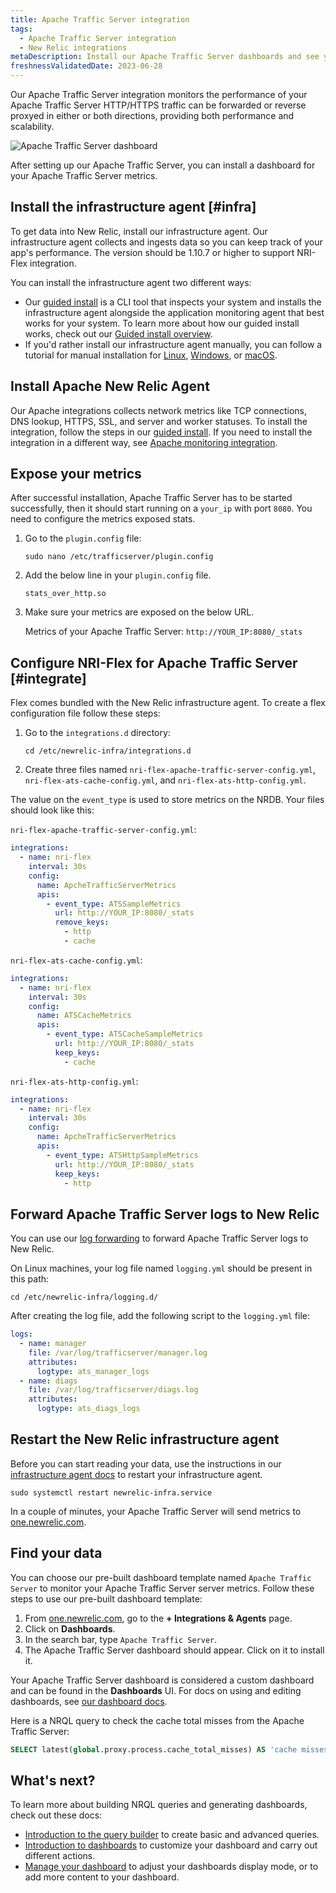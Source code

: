 ```yaml
---
title: Apache Traffic Server integration
tags:
  - Apache Traffic Server integration
  - New Relic integrations
metaDescription: Install our Apache Traffic Server dashboards and see your Apache Traffic Server  data in New Relic.
freshnessValidatedDate: 2023-06-28
---
```


Our Apache Traffic Server integration monitors the performance of your Apache Traffic Server HTTP/HTTPS traffic can be forwarded or reverse proxyed in either or both directions, providing both performance and scalability.

<img
  title="Apache Traffic Server dashboard"
  alt="Apache Traffic Server dashboard"
  src="/images/infrastructure_screenshot-full_apache-traffic-server-dashboard.webp"
/>

<figcaption>
  After setting up our Apache Traffic Server, you can install a dashboard for your Apache Traffic Server metrics.
</figcaption>

## Install the infrastructure agent [#infra]

To get data into New Relic, install our infrastructure agent. Our infrastructure agent collects and ingests data so you can keep track of your app's performance. The version should be 1.10.7 or higher to support NRI-Flex integration.

You can install the infrastructure agent two different ways:

* Our [guided install](https://one.newrelic.com/nr1-core?state=4f81feab-35f7-e97e-9903-52510f8542bd) is a CLI tool that inspects your system and installs the infrastructure agent alongside the application monitoring agent that best works for your system. To learn more about how our guided install works, check out our [Guided install overview](/docs/infrastructure/host-integrations/installation/new-relic-guided-install-overview).
* If you'd rather install our infrastructure agent manually, you can follow a tutorial for manual installation for [Linux](/docs/infrastructure/install-infrastructure-agent/linux-installation/install-infrastructure-monitoring-agent-linux), [Windows](/docs/infrastructure/install-infrastructure-agent/windows-installation/install-infrastructure-monitoring-agent-windows/), or [macOS](/docs/infrastructure/install-infrastructure-agent/macos-installation/install-infrastructure-monitoring-agent-macos/).

## Install Apache New Relic Agent

Our Apache integrations collects network metrics like TCP connections, DNS lookup, HTTPS, SSL, and server and worker statuses.
To install the integration, follow the steps in our [guided install](https://one.newrelic.com/launcher/nr1-core.explorer?pane=eyJuZXJkbGV0SWQiOiJucjEtY29yZS5saXN0aW5nIn0=&cards%5B0%5D=eyJuZXJkbGV0SWQiOiJucjEtaW5zdGFsbC1uZXdyZWxpYy5ucjEtaW5zdGFsbC1uZXdyZWxpYyIsInBhdGgiOiJvaGkiLCJyZWNpcGVOYW1lIjoiYXBhY2hlLW9wZW4tc291cmNlLWludGVncmF0aW9uIiwiYWN0aXZlQ29tcG9uZW50IjoiVlRTT0NvbW1hbmQiLCJhY3RpdmVFbnZpcm9ubWVudCI6ImFwYWNoZS1vcGVuLXNvdXJjZS1pbnRlZ3JhdGlvbiJ9).
If you need to install the integration in a different way, see [Apache monitoring integration](/docs/infrastructure/host-integrations/host-integrations-list/apache-monitoring-integration/).

## Expose your metrics

After successful installation, Apache Traffic Server has to be started successfully, then it should start running on a `your_ip` with port `8080`. You need to configure the metrics exposed stats.

1. Go to the `plugin.config` file:
   ```shell
   sudo nano /etc/trafficserver/plugin.config
   ```
2. Add the below line in your `plugin.config` file.
   ```
   stats_over_http.so
   ```
3. Make sure your metrics are exposed on the below URL.

   Metrics of your Apache Traffic Server: `http://YOUR_IP:8080/_stats`

## Configure NRI-Flex for Apache Traffic Server [#integrate]

Flex comes bundled with the New Relic infrastructure agent. To create a flex configuration file follow these steps:

1. Go to the `integrations.d` directory:

   ```shell
   cd /etc/newrelic-infra/integrations.d
   ```

2. Create three files named `nri-flex-apache-traffic-server-config.yml`, `nri-flex-ats-cache-config.yml`, and `nri-flex-ats-http-config.yml`.

The value on the `event_type` is used to store metrics on the NRDB. Your files should look like this:

`nri-flex-apache-traffic-server-config.yml`:

```yml
integrations:
  - name: nri-flex
    interval: 30s
    config:
      name: ApcheTrafficServerMetrics
      apis:
        - event_type: ATSSampleMetrics
          url: http://YOUR_IP:8080/_stats 
          remove_keys:
            - http
            - cache
```

`nri-flex-ats-cache-config.yml`:

```yml
integrations:
  - name: nri-flex
    interval: 30s
    config:
      name: ATSCacheMetrics
      apis:
        - event_type: ATSCacheSampleMetrics
          url: http://YOUR_IP:8080/_stats 
          keep_keys:
          	- cache
```

`nri-flex-ats-http-config.yml`:

```yml
integrations:
  - name: nri-flex
    interval: 30s
    config:
      name: ApcheTrafficServerMetrics
      apis:
        - event_type: ATSHttpSampleMetrics
          url: http://YOUR_IP:8080/_stats 
          keep_keys:
          	- http
```

## Forward Apache Traffic Server logs to New Relic

You can use our [log forwarding](/docs/logs/forward-logs/forward-your-logs-using-infrastructure-agent/) to forward Apache Traffic Server logs to New Relic.

On Linux machines, your log file named `logging.yml` should be present in this path:

```shell
cd /etc/newrelic-infra/logging.d/
```

After creating the log file, add the following script to the `logging.yml` file:

```yml
logs:
  - name: manager
    file: /var/log/trafficserver/manager.log
    attributes:
      logtype: ats_manager_logs
  - name: diags
    file: /var/log/trafficserver/diags.log
    attributes:
      logtype: ats_diags_logs 
```

## Restart the New Relic infrastructure agent

Before you can start reading your data, use the instructions in our [infrastructure agent docs](/docs/infrastructure/install-infrastructure-agent/manage-your-agent/start-stop-restart-infrastructure-agent/) to restart your infrastructure agent.

```shell
sudo systemctl restart newrelic-infra.service
```

In a couple of minutes, your Apache Traffic Server will send metrics to [one.newrelic.com](https://one.newrelic.com).

## Find your data

You can choose our pre-built dashboard template named `Apache Traffic Server` to monitor your Apache Traffic Server server metrics. Follow these steps to use our pre-built dashboard template:

1. From [one.newrelic.com](https://one.newrelic.com), go to the <DNT>**+ Integrations & Agents**</DNT> page.
2. Click on <DNT>**Dashboards**</DNT>.
3. In the search bar, type `Apache Traffic Server`.
4. The Apache Traffic Server dashboard should appear. Click on it to install it.

Your Apache Traffic Server dashboard is considered a custom dashboard and can be found in the <DNT>**Dashboards**</DNT> UI. For docs on using and editing dashboards, see [our dashboard docs](/docs/query-your-data/explore-query-data/dashboards/introduction-dashboards).

Here is a NRQL query to check the cache total misses from the Apache Traffic Server:

```sql
SELECT latest(global.proxy.process.cache_total_misses) AS 'cache misses' FROM ATSCacheSampleMetrics
```

## What's next?

To learn more about building NRQL queries and generating dashboards, check out these docs:

* [Introduction to the query builder](/docs/query-your-data/explore-query-data/query-builder/introduction-query-builder) to create basic and advanced queries.
* [Introduction to dashboards](/docs/query-your-data/explore-query-data/dashboards/introduction-dashboards) to customize your dashboard and carry out different actions.
* [Manage your dashboard](/docs/query-your-data/explore-query-data/dashboards/manage-your-dashboard) to adjust your dashboards display mode, or to add more content to your dashboard.
